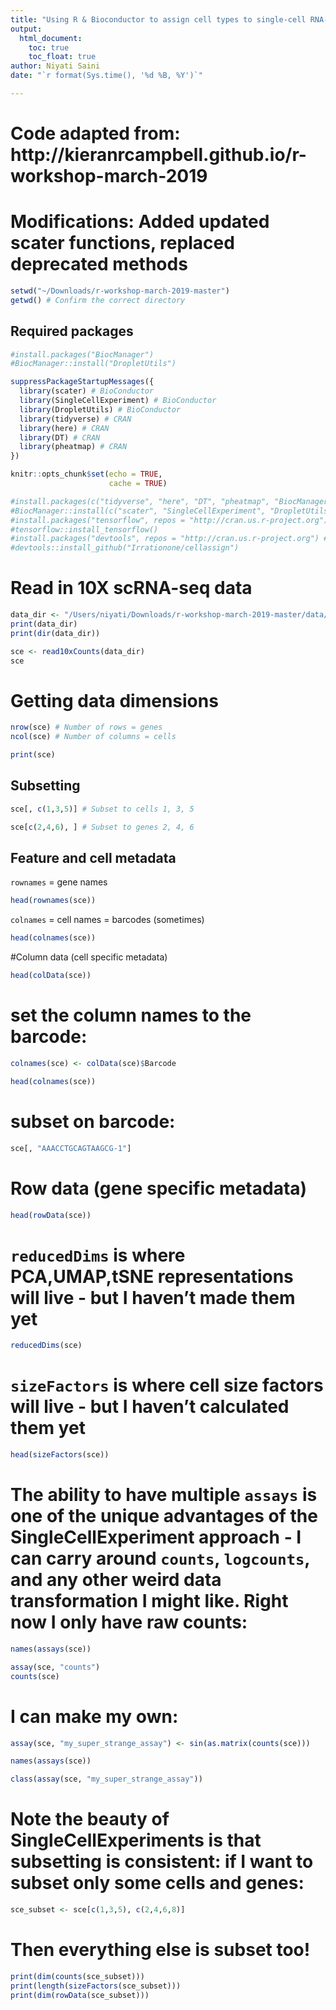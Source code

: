 ```yaml
---
title: "Using R & Bioconductor to assign cell types to single-cell RNA-seq data"
output: 
  html_document:
    toc: true
    toc_float: true
author: Niyati Saini
date: "`r format(Sys.time(), '%d %B, %Y')`"

---
```


# Code adapted from: http://kieranrcampbell.github.io/r-workshop-march-2019
# Modifications: Added updated scater functions, replaced deprecated methods

```r
setwd("~/Downloads/r-workshop-march-2019-master")
getwd() # Confirm the correct directory
```

## Required packages

```r
#install.packages("BiocManager")
#BiocManager::install("DropletUtils")

suppressPackageStartupMessages({
  library(scater) # BioConductor
  library(SingleCellExperiment) # BioConductor
  library(DropletUtils) # BioConductor
  library(tidyverse) # CRAN
  library(here) # CRAN
  library(DT) # CRAN
  library(pheatmap) # CRAN
})

knitr::opts_chunk$set(echo = TRUE,
                      cache = TRUE)
```

```r
#install.packages(c("tidyverse", "here", "DT", "pheatmap", "BiocManager"))
#BiocManager::install(c("scater", "SingleCellExperiment", "DropletUtils"))
#install.packages("tensorflow", repos = "http://cran.us.r-project.org")
#tensorflow::install_tensorflow()
#install.packages("devtools", repos = "http://cran.us.r-project.org") # If not already installed
#devtools::install_github("Irrationone/cellassign")
```

# Read in 10X scRNA-seq data
```r
data_dir <- "/Users/niyati/Downloads/r-workshop-march-2019-master/data/outs/filtered_gene_bc_matrices/GRCh38"
print(data_dir)
print(dir(data_dir))
```

```r
sce <- read10xCounts(data_dir)
sce
```

# Getting data dimensions
```r
nrow(sce) # Number of rows = genes
ncol(sce) # Number of columns = cells
```

```r
print(sce)
```
## Subsetting
```r
sce[, c(1,3,5)] # Subset to cells 1, 3, 5
```

```r
sce[c(2,4,6), ] # Subset to genes 2, 4, 6 
```
## Feature and cell metadata
`rownames` = gene names
```r
head(rownames(sce))
```

`colnames` = cell names = barcodes (sometimes)
```r
head(colnames(sce))
```
#Column data (cell specific metadata)
```r
head(colData(sce))
```
# set the column names to the barcode:

```r
colnames(sce) <- colData(sce)$Barcode

head(colnames(sce))
```

# subset on barcode:
```r
sce[, "AAACCTGCAGTAAGCG-1"]
```

# Row data (gene specific metadata)
```r
head(rowData(sce))
```
# `reducedDims` is where PCA,UMAP,tSNE representations will live - but I haven't made them yet
```r
reducedDims(sce)
```

# `sizeFactors` is where cell size factors will live - but I haven't calculated them yet
```r
head(sizeFactors(sce))
```

# The ability to have multiple `assays` is one of the unique advantages of the SingleCellExperiment approach - I can carry around `counts`, `logcounts`, and any other weird data transformation I might like. Right now I only have raw counts:

```r
names(assays(sce))
```

```r
assay(sce, "counts")
counts(sce)
```
# I can make my own:

```r
assay(sce, "my_super_strange_assay") <- sin(as.matrix(counts(sce)))

names(assays(sce))
```

```r
class(assay(sce, "my_super_strange_assay"))
```

# Note the beauty of SingleCellExperiments is that subsetting is consistent: if I want to subset only some cells and genes:

```r
sce_subset <- sce[c(1,3,5), c(2,4,6,8)]
```

# Then everything else is subset too!

```r
print(dim(counts(sce_subset)))
print(length(sizeFactors(sce_subset)))
print(dim(rowData(sce_subset)))
```


